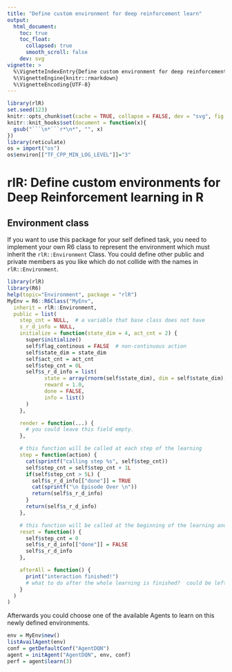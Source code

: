 ```yaml
---
title: "Define custom environment for deep reinforcement learn"
output:
  html_document:
    toc: true
    toc_float:
      collapsed: true
      smooth_scroll: false
    dev: svg
vignette: >
  %\VignetteIndexEntry{Define custom environment for deep reinforcement learn}
  %\VignetteEngine{knitr::rmarkdown}
  %\VignetteEncoding{UTF-8}
---
```


```r
library(rlR)
set.seed(123)
knitr::opts_chunk$set(cache = TRUE, collapse = FALSE, dev = "svg", fig.height = 3.5)
knitr::knit_hooks$set(document = function(x){
  gsub("```\n*```r*\n*", "", x)
})
library(reticulate)
os = import("os")
os$environ[["TF_CPP_MIN_LOG_LEVEL"]]="3"
```

# rlR: Define custom environments for Deep Reinforcement learning in R

## Environment class
If you want to use this package for your self defined task, you need to implement your own R6 class to represent the environment which must inherit the `rlR::Environment` Class. You could define other public and private members as you like which do not collide with the names in `rlR::Environment`.

```r
library(rlR)
library(R6)
help(topic="Environment", package = "rlR")
MyEnv = R6::R6Class("MyEnv",
  inherit = rlR::Environment,
  public = list(
    step_cnt = NULL,  # a variable that base class does not have
    s_r_d_info = NULL,
    initialize = function(state_dim = 4, act_cnt = 2) {
      super$initialize()
      self$flag_continous = FALSE  # non-continuous action
      self$state_dim = state_dim
      self$act_cnt = act_cnt
      self$step_cnt = 0L
      self$s_r_d_info = list(
            state = array(rnorm(self$state_dim), dim = self$state_dim),
            reward = 1.0,
            done = FALSE,
            info = list()
      )
    },

    render = function(...) {
      # you could leave this field empty. 
    },

    # this function will be called at each step of the learning
    step = function(action) {
      cat(sprintf("calling step %s", self$step_cnt))
      self$step_cnt = self$step_cnt + 1L
      if(self$step_cnt > 5L) {
        self$s_r_d_info[["done"]] = TRUE
        cat(sprintf("\n Episode Over \n"))
        return(self$s_r_d_info)
      }
      return(self$s_r_d_info)
    },

    # this function will be called at the beginning of the learning and at the end of each episode
    reset = function() {
      self$step_cnt = 0
      self$s_r_d_info[["done"]] = FALSE
      self$s_r_d_info
    },

    afterAll = function() {
      print("interaction finished!")
      # what to do after the whole learning is finished?  could be left empty
    }
  )
)
```

Afterwards you could choose one of the available  Agents to learn on this newly defined environments. 
```r
env = MyEnv$new()
listAvailAgent(env)
conf = getDefaultConf("AgentDQN")
agent = initAgent("AgentDQN", env, conf)
perf = agent$learn(3)
```
